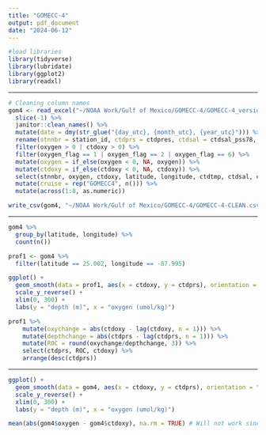 ---
title: "GOMECC-4"
output: pdf_document
date: "2024-06-12"
---

```{r}
#load libraries
library(tidyverse)
library(lubridate)
library(ggplot2)
library(readxl)
```

-------------------------------------------------------------------------------

```{r}
# Cleaning column names
gom4 <- read_excel("~/NOAA Work/Gulf of Mexico/GOMECC-4/GOMECC-4_versionJan2024.xlsx") %>% 
  slice(-1) %>% 
  janitor::clean_names() %>% 
  mutate(date = dmy(str_glue("{day_utc}, {month_utc}, {year_utc}"))) %>%
  rename(stnnbr = station_id, ctdprs = ctdpres, ctdsal = ctdsal_pss78, ctdtmp = ctdtmp_its90) %>% 
  filter(oxygen > 0 | ctdoxy > 0) %>% 
  filter(oxygen_flag == 1 | oxygen_flag == 2 | oxygen_flag == 6) %>% 
  mutate(oxygen = if_else(oxygen < 0, NA, oxygen)) %>% 
  mutate(ctdoxy = if_else(ctdoxy < 0, NA, ctdoxy)) %>%
  select(stnnbr, oxygen, ctdoxy, latitude, longitude, ctdtmp, ctdsal, ctdprs, date) %>% 
  mutate(cruise = rep("GOMECC4", n())) %>%
  mutate(across(1:8, as.numeric)) 

write_csv(gom4, "~/NOAA Work/Gulf of Mexico/GOMECC-4/GOMECC-4-CLEAN.csv")
```

--------------------------------------------------------------------------------

```{r}
gom4 %>% 
  group_by(latitude, longitude) %>% 
  count(n())
```

```{r}
prof1 <- gom4 %>% 
  filter(latitude == 25.002, longitude == -87.995) 
```

```{r}
ggplot() +
  geom_smooth(data = prof1, aes(x = ctdoxy, y = ctdprs), orientation = "y", color = "red") +
  scale_y_reverse() +
  xlim(0, 300) + 
  labs(y = "depth (m)", x = "oxygen (umol/kg)")
```                                                                 

```{r}
prof1 %>%
    mutate(oxychange = abs(ctdoxy - lag(ctdoxy, n = 1))) %>% 
    mutate(depthchange = abs(ctdprs - lag(ctdprs, n = 1))) %>% 
    mutate(ROC = round(oxychange/depthchange, 3)) %>% 
    select(ctdprs, ROC, ctdoxy) %>% 
    arrange(desc(ctdprs))
```

--------------------------------------------------------------------------------

```{r}
ggplot() +
  geom_smooth(data = gom4, aes(x = ctdoxy, y = ctdprs), orientation = "y", color = "red") +
  scale_y_reverse() +
  xlim(0, 300) +
  labs(y = "depth (m)", x = "oxygen (umol/kg)")
```

```{r}
mean(abs(gom4$oxygen - gom4$ctdoxy), na.rm = TRUE) # Will not work since we are missing titration data
```





